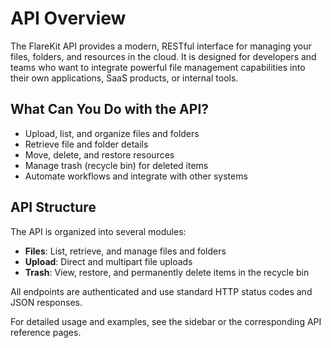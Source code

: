 # API Overview

The FlareKit API provides a modern, RESTful interface for managing your files, folders, and resources in the cloud. It is designed for developers and teams who want to integrate powerful file management capabilities into their own applications, SaaS products, or internal tools.

## What Can You Do with the API?

- Upload, list, and organize files and folders
- Retrieve file and folder details
- Move, delete, and restore resources
- Manage trash (recycle bin) for deleted items
- Automate workflows and integrate with other systems

## API Structure

The API is organized into several modules:

- **Files**: List, retrieve, and manage files and folders
- **Upload**: Direct and multipart file uploads
- **Trash**: View, restore, and permanently delete items in the recycle bin

All endpoints are authenticated and use standard HTTP status codes and JSON responses.

For detailed usage and examples, see the sidebar or the corresponding API reference pages. 
